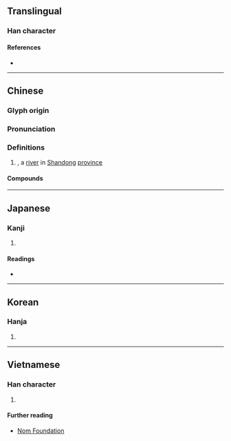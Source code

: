 {{character info/new}}
==Translingual==

===Han character===
{{Han char|rn=85|rad=水|as=08|sn=11|four=32160|canj=EVVW|ids=⿰氵甾}}

====References====
* {{Han ref|kx=0629.040|dkj=17616|dj=1030.210|hdz=31665.080|uh=6DC4|ud=28100|bh=B264|bd=45668}}

----

==Chinese==
{{zh-forms}}

===Glyph origin===
{{Han etym}}

===Pronunciation===
{{zh-pron
|m=zī
|c=zi1
|mc=
|oc=y
|cat=n,pn
}}

===Definitions===
{{zh-hanzi}}

# {{w|zh:淄河|Zi River}}, a [[river]] in [[Shandong]] [[province]]

====Compounds====
{{zh-der|淄博|淄水}}

----

==Japanese==

===Kanji===
{{ja-kanji|grade=|rs=水08}}

# {{defn|lang=ja|sort=水08}}

====Readings====
* {{ja-readings|on=[[し]] (shi)|kun=}}

----

==Korean==

===Hanja===
{{ko-hanja|hangeul=치|eumhun=|rv=chi|mr=ch'i|y=chi}}

# {{defn|lang=ko|sort=水08}}

----

==Vietnamese==

===Han character===
{{vi-readings|rs=水08| hanviet = chuy, truy}}

# {{defn|lang=vi|sort=水08}}

====Further reading====
* [http://nomfoundation.org/common/nom_details.php?codepoint=6dc4 Nom Foundation]